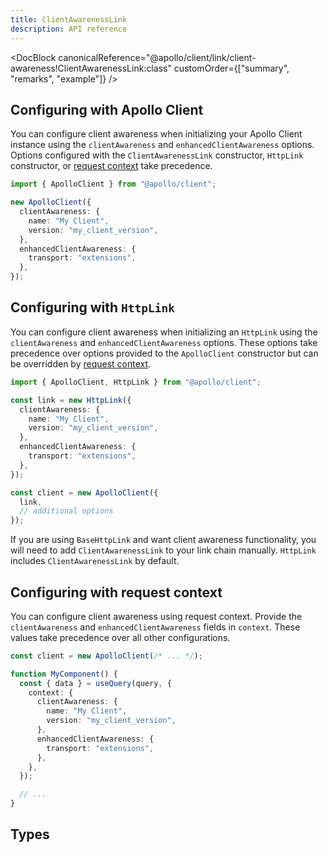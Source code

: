 ```yaml
---
title: ClientAwarenessLink
description: API reference
---
```


<DocBlock
  canonicalReference="@apollo/client/link/client-awareness!ClientAwarenessLink:class"
  customOrder={["summary", "remarks", "example"]}
/>

## Configuring with Apollo Client

You can configure client awareness when initializing your Apollo Client instance using the `clientAwareness` and `enhancedClientAwareness` options. Options configured with the `ClientAwarenessLink` constructor, `HttpLink` constructor, or [request context](./introduction#managing-context) take precedence.

```ts
import { ApolloClient } from "@apollo/client";

new ApolloClient({
  clientAwareness: {
    name: "My Client",
    version: "my_client_version",
  },
  enhancedClientAwareness: {
    transport: "extensions",
  },
});
```

## Configuring with `HttpLink`

You can configure client awareness when initializing an `HttpLink` using the `clientAwareness` and `enhancedClientAwareness` options. These options take precedence over options provided to the `ApolloClient` constructor but can be overridden by [request context](./introduction#managing-context).

```ts
import { ApolloClient, HttpLink } from "@apollo/client";

const link = new HttpLink({
  clientAwareness: {
    name: "My Client",
    version: "my_client_version",
  },
  enhancedClientAwareness: {
    transport: "extensions",
  },
});

const client = new ApolloClient({
  link,
  // additional options
});
```

<Note>

If you are using `BaseHttpLink` and want client awareness functionality, you will need to add `ClientAwarenessLink` to your link chain manually. `HttpLink` includes `ClientAwarenessLink` by default.

</Note>

## Configuring with request context

You can configure client awareness using request context. Provide the `clientAwareness` and `enhancedClientAwareness` fields in `context`. These values take precedence over all other configurations.

```ts
const client = new ApolloClient(/* ... */);

function MyComponent() {
  const { data } = useQuery(query, {
    context: {
      clientAwareness: {
        name: "My Client",
        version: "my_client_version",
      },
      enhancedClientAwareness: {
        transport: "extensions",
      },
    },
  });

  // ...
}
```

## Types

<InterfaceDetails
  canonicalReference="@apollo/client/link/client-awareness!ClientAwarenessLink.Options:interface"
  headingLevel={3}
  displayName="ClientAwarenessLink.Options"
/>

<InterfaceDetails
  canonicalReference="@apollo/client/link/client-awareness!ClientAwarenessLink.ClientAwarenessOptions:interface"
  headingLevel={3}
  displayName="ClientAwarenessLink.ClientAwarenessOptionsOptions"
/>

<InterfaceDetails
  canonicalReference="@apollo/client/link/client-awareness!ClientAwarenessLink.EnhancedClientAwarenessOptions:interface"
  headingLevel={3}
  displayName="ClientAwarenessLink.EnhancedClientAwarenessOptionsOptions"
/>
